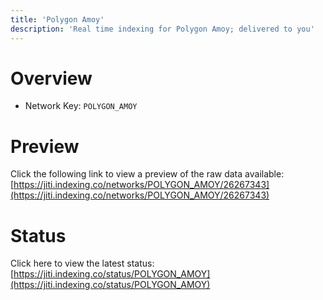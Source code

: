 ```yaml
---
title: 'Polygon Amoy'
description: 'Real time indexing for Polygon Amoy; delivered to you'
---
```


# Overview
- Network Key: `POLYGON_AMOY`

# Preview
Click the following link to view a preview of the raw data available: [https://jiti.indexing.co/networks/POLYGON_AMOY/26267343](https://jiti.indexing.co/networks/POLYGON_AMOY/26267343)

# Status
Click here to view the latest status: [https://jiti.indexing.co/status/POLYGON_AMOY](https://jiti.indexing.co/status/POLYGON_AMOY)
